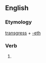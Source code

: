 ==English==

===Etymology===
[[transgress]] + [[-eth]]

===Verb===
{{en-verb form}}

# {{archaic third-person singular of|transgress}}
